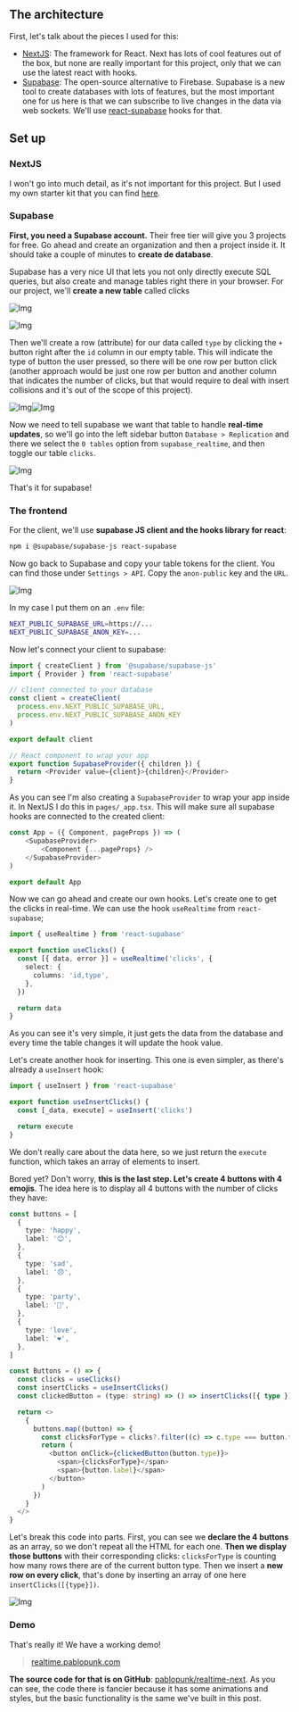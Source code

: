 
## The architecture

First, let's talk about the pieces I used for this:

* [NextJS](https://nextjs.org): The framework for React. Next has lots of cool features out of the box, but none are really important for this project, only that we can use the latest react with hooks.
* [Supabase](https://supabase.io): The open-source alternative to Firebase. Supabase is a new tool to create databases with lots of features, but the most important one for us here is that we can subscribe to live changes in the data via web sockets. We'll use [react-supabase](https://github.com/tmm/react-supabase) hooks for that.

## Set up

### NextJS

I won't go into much detail, as it's not important for this project. But I used my own starter kit that you can find [here](https://github.com/pablopunk/next-starter).

### Supabase

**First, you need a Supabase account.** Their free tier will give you 3 projects for free. Go ahead and create an organization and then a project inside it. It should take a couple of minutes to **create de database**.

Supabase has a very nice UI that lets you not only directly execute SQL queries, but also create and manage tables right there in your browser. For our project, we'll **create a new table** called clicks

![Img](https://ik.imagekit.io/pablopunk/posts/captura-de-pantalla-2021-08-01-a-las-21-23-03.png)

![Img](https://ik.imagekit.io/pablopunk/posts/captura-de-pantalla-2021-08-01-a-las-21-23-30.png)

Then we'll create a row (attribute) for our data called `type` by clicking the `+` button right after the `id` column in our empty table. This will indicate the type of button the user pressed, so there will be one row per button click (another approach would be just one row per button and another column that indicates the number of clicks, but that would require to deal with insert collisions and it's out of the scope of this project).

![Img](https://ik.imagekit.io/pablopunk/posts/captura-de-pantalla-2021-08-01-a-las-21-23-58.png)![Img](https://ik.imagekit.io/pablopunk/posts/captura-de-pantalla-2021-08-01-a-las-21-23-30.png)

Now we need to tell supabase we want that table to handle **real-time updates**, so we'll go into the left sidebar button `Database > Replication` and there we select the `0 tables` option from `supabase_realtime`, and then toggle our table `clicks`.

![Img](https://ik.imagekit.io/pablopunk/posts/captura-de-pantalla-2021-08-01-a-las-21-30-18.png)

That's it for supabase!

### The frontend

For the client, we'll use **supabase JS client and the hooks library for react**:

~~~sh
npm i @supabase/supabase-js react-supabase
~~~

Now go back to Supabase and copy your table tokens for the client. You can find those under `Settings > API`. Copy the `anon-public` key and the `URL`.

![Img](https://ik.imagekit.io/pablopunk/posts/captura-de-pantalla-2021-08-01-a-las-21-25-02.png)

In my case I put them on an `.env` file:

~~~sh
NEXT_PUBLIC_SUPABASE_URL=https://...
NEXT_PUBLIC_SUPABASE_ANON_KEY=...
~~~

Now let's connect your client to supabase:

~~~ts
import { createClient } from '@supabase/supabase-js'
import { Provider } from 'react-supabase'

// client connected to your database
const client = createClient(
  process.env.NEXT_PUBLIC_SUPABASE_URL,
  process.env.NEXT_PUBLIC_SUPABASE_ANON_KEY
)

export default client

// React component to wrap your app
export function SupabaseProvider({ children }) {
  return <Provider value={client}>{children}</Provider>
}
~~~

As you can see I'm also creating a `SupabaseProvider` to wrap your app inside it. In NextJS I do this in `pages/_app.tsx`. This will make sure all supabase hooks are connected to the created client:

~~~ts
const App = ({ Component, pageProps }) => (
    <SupabaseProvider>
        <Component {...pageProps} />
    </SupabaseProvider>
)

export default App
~~~

Now we can go ahead and create our own hooks. Let's create one to get the clicks in real-time. We can use the hook `useRealtime` from `react-supabase`;

~~~ts
import { useRealtime } from 'react-supabase'

export function useClicks() {
  const [{ data, error }] = useRealtime('clicks', {
    select: {
      columns: 'id,type',
    },
  })

  return data
}
~~~

As you can see it's very simple, it just gets the data from the database and every time the table changes it will update the hook value.

Let's create another hook for inserting. This one is even simpler, as there's already a `useInsert` hook:

~~~ts
import { useInsert } from 'react-supabase'

export function useInsertClicks() {
  const [_data, execute] = useInsert('clicks')

  return execute
}
~~~

We don't really care about the data here, so we just return the `execute` function, which takes an array of elements to insert.

Bored yet? Don't worry, **this is the last step. Let's create 4 buttons with 4 emojis**. The idea here is to display all 4 buttons with the number of clicks they have:

~~~ts
const buttons = [
  {
    type: 'happy',
    label: '😊',
  },
  {
    type: 'sad',
    label: '😞',
  },
  {
    type: 'party',
    label: '🎉',
  },
  {
    type: 'love',
    label: '❤️',
  },
]

const Buttons = () => {
  const clicks = useClicks()
  const insertClicks = useInsertClicks()
  const clickedButton = (type: string) => () => insertClicks([{ type }])

  return <>
    {
      buttons.map((button) => {
        const clicksForType = clicks?.filter((c) => c.type === button.type).length || 0
        return (
          <button onClick={clickedButton(button.type)}>
            <span>{clicksForType}</span>
            <span>{button.label}</span>
          </button>
        )
      })
    }
  </>
}
~~~

Let's break this code into parts. First, you can see we **declare the 4 buttons** as an array, so we don't repeat all the HTML for each one. **Then we display those buttons** with their corresponding clicks: `clicksForType` is counting how many rows there are of the current button type. Then we insert a **new row on every click**, that's done by inserting an array of one here `insertClicks([{type}])`.

![Img](https://ik.imagekit.io/pablopunk/posts/captura-de-pantalla-2021-08-02-a-las-14-09-00.png)

### Demo

That's really it! We have a working demo!

> [realtime.pablopunk.com](https://realtime.pablopunk.com)

**The source code for that is on GitHub**: [pablopunk/realtime-next](https://github.com/pablopunk/realtime-next). As you can see, the code there is fancier because it has some animations and styles, but the basic functionality is the same we've built in this post.

